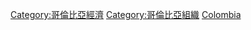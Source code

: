 {{commonscat|Companies of Colombia}}
[[Category:哥倫比亞經濟|Category:哥倫比亞經濟]]
[[Category:哥倫比亞組織|Category:哥倫比亞組織]]
[[Category:南美洲各国公司|Colombia]]